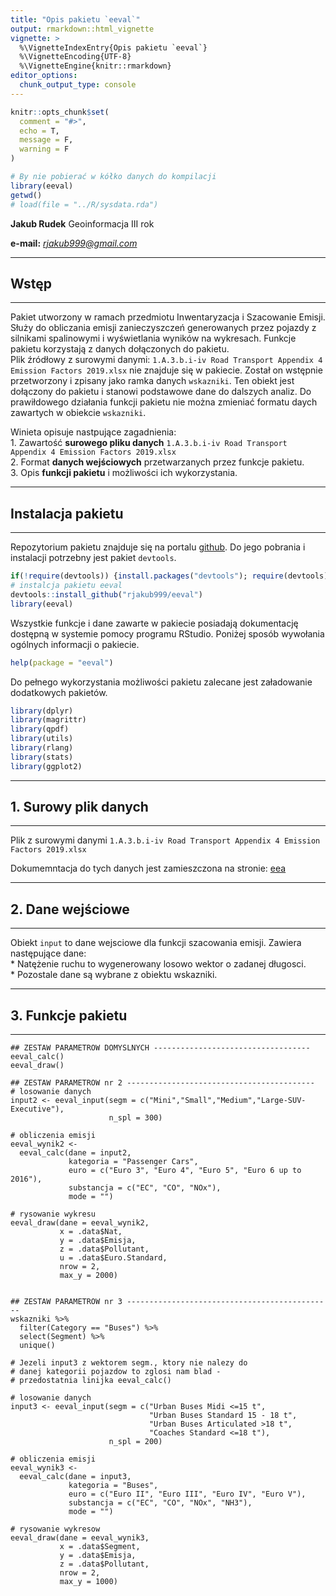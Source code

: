 ```yaml
---
title: "Opis pakietu `eeval`"
output: rmarkdown::html_vignette
vignette: >
  %\VignetteIndexEntry{Opis pakietu `eeval`}
  %\VignetteEncoding{UTF-8}
  %\VignetteEngine{knitr::rmarkdown}
editor_options: 
  chunk_output_type: console
---
```


```r
knitr::opts_chunk$set(
  comment = "#>", 
  echo = T, 
  message = F, 
  warning = F
)
```

```r
# By nie pobierać w kółko danych do kompilacji
library(eeval)
getwd()
# load(file = "../R/sysdata.rda")
```


**Jakub Rudek**
Geoinformacja III rok

**e-mail:** *[rjakub999@gmail.com](rjakub999@gmail.com)*

***
## Wstęp
***

Pakiet utworzony w ramach przedmiotu Inwentaryzacja i Szacowanie Emisji.  
Służy do obliczania emisji zanieczyszczeń generowanych przez pojazdy z silnikami spalinowymi i wyświetlania wyników na wykresach. Funkcje pakietu korzystają z danych dołączonych do pakietu.   
Plik źródłowy z surowymi danymi:  `1.A.3.b.i-iv Road Transport Appendix 4 Emission Factors 2019.xlsx` nie znajduje się w pakiecie. Został on wstępnie przetworzony i zpisany jako ramka danych `wskazniki`. Ten obiekt jest dołączony do pakietu i stanowi podstawowe dane do dalszych analiz. Do prawiłdowego działania funkcji pakietu nie można zmieniać formatu daych zawartych w obiekcie `wskazniki`.

Winieta opisuje nastpujące zagadnienia:  
1. Zawartość **surowego pliku danych** `1.A.3.b.i-iv Road Transport Appendix 4 Emission Factors 2019.xlsx`  
2. Format **danych wejściowych** przetwarzanych przez funkcje pakietu.  
3. Opis **funkcji pakietu** i możliwości ich wykorzystania.  


***
## Instalacja pakietu
***

Repozytorium pakietu znajduje się na portalu [github](https://github.com/).
Do jego pobrania i instalacji potrzebny jest pakiet `devtools`.

```r
if(!require(devtools)) {install.packages("devtools"); require(devtools)}
# instalcja pakietu eeval
devtools::install_github("rjakub999/eeval")
library(eeval)
```

Wszystkie funkcje i dane zawarte w pakiecie posiadają dokumentację dostępną w systemie pomocy programu RStudio.
Poniżej sposób wywołania ogólnych informacji o pakiecie.

```r
help(package = "eeval")
```

Do pełnego wykorzystania możliwości pakietu zalecane jest załadowanie dodatkowych pakietów.

```r
library(dplyr)
library(magrittr)
library(qpdf)
library(utils)
library(rlang)
library(stats)
library(ggplot2)
```

***
## 1. Surowy plik danych
***

Plik z surowymi danymi `1.A.3.b.i-iv Road Transport Appendix 4 Emission Factors 2019.xlsx`

Dokumemntacja do tych danych jest zamieszczona na stronie:
[eea](https://www.eea.europa.eu/publications/emep-eea-guidebook-2019/part-b-sectoral-guidance-chapters/1-energy/1-a-combustion/1-a-3-b-i/view)

***
## 2. Dane wejściowe 
***

Obiekt `input` to dane wejsciowe dla funkcji szacowania emisji.
Zawiera następujące dane:  
* Natężenie ruchu to wygenerowany losowo wektor o zadanej długosci.  
* Pozostale dane są wybrane z obiektu wskazniki.  



***
## 3. Funkcje pakietu 
***

```
## ZESTAW PARAMETROW DOMYSLNYCH -----------------------------------
eeval_calc()
eeval_draw()

## ZESTAW PARAMETROW nr 2 ------------------------------------------
# losowanie danych
input2 <- eeval_input(segm = c("Mini","Small","Medium","Large-SUV-Executive"),
                      n_spl = 300)

# obliczenia emisji 
eeval_wynik2 <- 
  eeval_calc(dane = input2,
             kategoria = "Passenger Cars",
             euro = c("Euro 3", "Euro 4", "Euro 5", "Euro 6 up to 2016"),
             substancja = c("EC", "CO", "NOx"),
             mode = "")

# rysowanie wykresu
eeval_draw(dane = eeval_wynik2,
           x = .data$Nat,
           y = .data$Emisja,
           z = .data$Pollutant,
           u = .data$Euro.Standard,
           nrow = 2,
           max_y = 2000)


## ZESTAW PARAMETROW nr 3 ----------------------------------------------
wskazniki %>% 
  filter(Category == "Buses") %>% 
  select(Segment) %>% 
  unique()

# Jezeli input3 z wektorem segm., ktory nie nalezy do 
# danej kategorii pojazdow to zglosi nam blad -
# przedostatnia linijka eeval_calc()

# losowanie danych
input3 <- eeval_input(segm = c("Urban Buses Midi <=15 t",
                               "Urban Buses Standard 15 - 18 t",
                               "Urban Buses Articulated >18 t",
                               "Coaches Standard <=18 t"),
                      n_spl = 200)

# obliczenia emisji
eeval_wynik3 <- 
  eeval_calc(dane = input3,
             kategoria = "Buses",
             euro = c("Euro II", "Euro III", "Euro IV", "Euro V"),
             substancja = c("EC", "CO", "NOx", "NH3"),
             mode = "")

# rysowanie wykresow
eeval_draw(dane = eeval_wynik3,
           x = .data$Segment,
           y = .data$Emisja,
           z = .data$Pollutant,
           nrow = 2,
           max_y = 1000)
```
